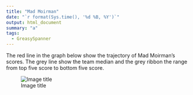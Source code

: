 ```yaml
---
title: "Mad Moirman"
date: "`r format(Sys.time(), '%d %B, %Y')`"
output: html_document
summary: "a"
tags:
  - GreasySpanner
---
```


The red line in the graph below show the trajectory of Mad Moirman's scores. The grey line show the team median and the grey ribbon the range from top five score to bottom five score.

![Image title](MadMoirman.jpg)
